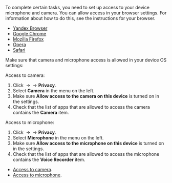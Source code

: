 To complete certain tasks, you need to set up access to your device microphone and camera. You can allow access in your browser settings. For information about how to do this, see the instructions for your browser.

<Cut title="Select a browser">

- [Yandex Browser](https://yandex.com/support/browser/personal-data-protection/do-not-follow.html#microphone)
- [Google Chrome](https://support.google.com/chrome/answer/2693767?co=GENIE.Platform%3DDesktop&hl=en)
- [Mozilla Firefox](https://support.mozilla.org/en-US/kb/how-manage-your-camera-and-microphone-permissions)
- [Opera](https://help.opera.com/en/latest/web-preferences/)
- [Safari](https://support.apple.com/en-euro/guide/safari/ibrw7f78f7fe/mac)

</Cut>

Make sure that camera and microphone access is allowed in your device OS settings:

<Cut title="Windows 10">

Access to camera:

1. Click <img src="https://tlk-infra-front.azureedge.net/portal-static/uploaded/images/1676448960873/1676448960873_original_png.png" alt="" /> → <img src="https://tlk-infra-front.azureedge.net/portal-static/uploaded/images/1676448879697/1676448879697_original_png.png" alt="" /> → **Privacy**.
1. Select **Camera** in the menu on the left.
1. Make sure **Allow access to the camera on this device** is turned on in the settings.
1. Check that the list of apps that are allowed to access the camera contains the **Camera** item.

Access to microphone:

1. Click <img src="https://tlk-infra-front.azureedge.net/portal-static/uploaded/images/1676448960873/1676448960873_original_png.png" alt="" /> → <img src="https://tlk-infra-front.azureedge.net/portal-static/uploaded/images/1676448879697/1676448879697_original_png.png" alt="" /> → **Privacy**.
1. Select **Microphone** in the menu on the left.
1. Make sure **Allow access to the microphone on this device** is turned on in the settings.
1. Check that the list of apps that are allowed to access the microphone contains the **Voice Recorder** item.

</Cut>

<Cut title="macOS">

- [Access to camera](https://support.apple.com/en-gb/guide/mac-help/mchlf6d108da/mac).
- [Access to microphone](https://support.apple.com/en-euro/guide/mac-help/mchla1b1e1fe/10.15/mac/10.15).

</Cut>